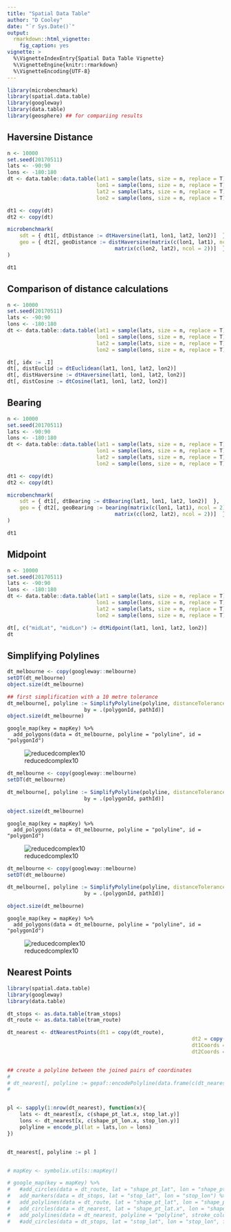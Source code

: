 ```yaml
---
title: "Spatial Data Table"
author: "D Cooley"
date: "`r Sys.Date()`"
output: 
  rmarkdown::html_vignette:
    fig_caption: yes
vignette: >
  %\VignetteIndexEntry{Spatial Data Table Vignette}
  %\VignetteEngine{knitr::rmarkdown}
  %\VignetteEncoding{UTF-8}
---
```



```r
library(microbenchmark)
library(spatial.data.table)
library(googleway)
library(data.table)
library(geosphere) ## for compariing results

```

## Haversine Distance

```r


n <- 10000
set.seed(20170511)
lats <- -90:90
lons <- -180:180
dt <- data.table::data.table(lat1 = sample(lats, size = n, replace = T),
                             lon1 = sample(lons, size = n, replace = T),
                             lat2 = sample(lats, size = n, replace = T),
                             lon2 = sample(lons, size = n, replace = T))

dt1 <- copy(dt)
dt2 <- copy(dt)

microbenchmark(
	sdt = { dt1[, dtDistance := dtHaversine(lat1, lon1, lat2, lon2)]  },
	geo = { dt2[, geoDistance := distHaversine(matrix(c(lon1, lat1), ncol = 2),
                                   matrix(c(lon2, lat2), ncol = 2))]  }
)

dt1
```


## Comparison of distance calculations

```r
n <- 10000
set.seed(20170511)
lats <- -90:90
lons <- -180:180
dt <- data.table::data.table(lat1 = sample(lats, size = n, replace = T),
                             lon1 = sample(lons, size = n, replace = T),
                             lat2 = sample(lats, size = n, replace = T),
                             lon2 = sample(lons, size = n, replace = T))

dt[, idx := .I]
dt[, distEuclid := dtEuclidean(lat1, lon1, lat2, lon2)]
dt[, distHaversine := dtHaversine(lat1, lon1, lat2, lon2)]
dt[, distCosine := dtCosine(lat1, lon1, lat2, lon2)]

```

## Bearing

```r

n <- 10000
set.seed(20170511)
lats <- -90:90
lons <- -180:180
dt <- data.table::data.table(lat1 = sample(lats, size = n, replace = T),
                             lon1 = sample(lons, size = n, replace = T),
                             lat2 = sample(lats, size = n, replace = T),
                             lon2 = sample(lons, size = n, replace = T))

dt1 <- copy(dt)
dt2 <- copy(dt)

microbenchmark(
	sdt = { dt1[, dtBearing := dtBearing(lat1, lon1, lat2, lon2)]  },
	geo = { dt2[, geoBearing := bearing(matrix(c(lon1, lat1), ncol = 2),
                                   matrix(c(lon2, lat2), ncol = 2))]  }
)

dt1

```

## Midpoint

```r

n <- 10000
set.seed(20170511)
lats <- -90:90
lons <- -180:180
dt <- data.table::data.table(lat1 = sample(lats, size = n, replace = T),
                             lon1 = sample(lons, size = n, replace = T),
                             lat2 = sample(lats, size = n, replace = T),
                             lon2 = sample(lons, size = n, replace = T))

dt[, c("midLat", "midLon") := dtMidpoint(lat1, lon1, lat2, lon2)] 
dt
```


## Simplifying Polylines

```r

dt_melbourne <- copy(googleway::melbourne)
setDT(dt_melbourne)
object.size(dt_melbourne)

## first simplification with a 10 metre tolerance
dt_melbourne[, polyline := SimplifyPolyline(polyline, distanceTolerance = 10, type = "complex"),
						 by = .(polygonId, pathId)]
object.size(dt_melbourne)
```

```
google_map(key = mapKey) %>%
  add_polygons(data = dt_melbourne, polyline = "polyline", id = "polygonId")
```
![reducedcomplex10](./images/reducedPolylineComplex10.png)

```r
dt_melbourne <- copy(googleway::melbourne)
setDT(dt_melbourne)

dt_melbourne[, polyline := SimplifyPolyline(polyline, distanceTolerance = 100, type = "complex"),
						 by = .(polygonId, pathId)]

object.size(dt_melbourne)

```

```
google_map(key = mapKey) %>%
  add_polygons(data = dt_melbourne, polyline = "polyline", id = "polygonId")
```
![reducedcomplex10](./images/reducedPolylineComplex100.png)

```r
dt_melbourne <- copy(googleway::melbourne)
setDT(dt_melbourne)

dt_melbourne[, polyline := SimplifyPolyline(polyline, distanceTolerance = 1000, type = "complex"),
						 by = .(polygonId, pathId)]

object.size(dt_melbourne)

```

```
google_map(key = mapKey) %>%
  add_polygons(data = dt_melbourne, polyline = "polyline", id = "polygonId")
```
![reducedcomplex10](./images/reducedPolylineComplex1000.png)



## Nearest Points


```r

library(spatial.data.table)
library(googleway)
library(data.table)

dt_stops <- as.data.table(tram_stops)
dt_route <- as.data.table(tram_route)

dt_nearest <- dtNearestPoints(dt1 = copy(dt_route),
															dt2 = copy(dt_stops),
															dt1Coords = c("shape_pt_lat", "shape_pt_lon"),
															dt2Coords = c("stop_lat","stop_lon"))


## create a polyline between the joined pairs of coordinates
# 
# dt_nearest[, polyline := gepaf::encodePolyline(data.frame(c(dt_nearest[, shape_pt_lat.x], dt_nearest[, stop_lat.y]),
# 																													c(dt_nearest[, shape_pt_lon.x], dt_nearest[, stop_lon.y])))]


pl <- sapply(1:nrow(dt_nearest), function(x){
	lats <- dt_nearest[x, c(shape_pt_lat.x, stop_lat.y)]
	lons <- dt_nearest[x, c(shape_pt_lon.x, stop_lon.y)]
	polyline = encode_pl(lat = lats,lon = lons)
})


dt_nearest[, polyline := pl ]


# mapKey <- symbolix.utils::mapKey()

# google_map(key = mapKey) %>%
# 	#add_circles(data = dt_route, lat = "shape_pt_lat", lon = "shape_pt_lon", fill_colour = "#FF00FF", stroke_weight = 0) %>%
# 	add_markers(data = dt_stops, lat = "stop_lat", lon = "stop_lon") %>%
# 	add_polylines(data = dt_route, lat = "shape_pt_lat", lon = "shape_pt_lon") %>%
# 	add_circles(data = dt_nearest, lat = "shape_pt_lat.x", lon = "shape_pt_lon.x", stroke_weight = 0, radius = 20) %>%
# 	add_polylines(data = dt_nearest, polyline = "polyline", stroke_colour = "#000000")
# 	#add_circles(data = dt_stops, lat = "stop_lat", lon = "stop_lon", fill_colour = "#00FF00", stroke_weight = 0) 


```

